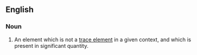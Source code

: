 ==English==

===Noun===
{{en-noun|head=[[major]] [[element]]}}

# {{label|en|geology}} An element which is not a [[trace element]] in a given context, and which is present in significant quantity.